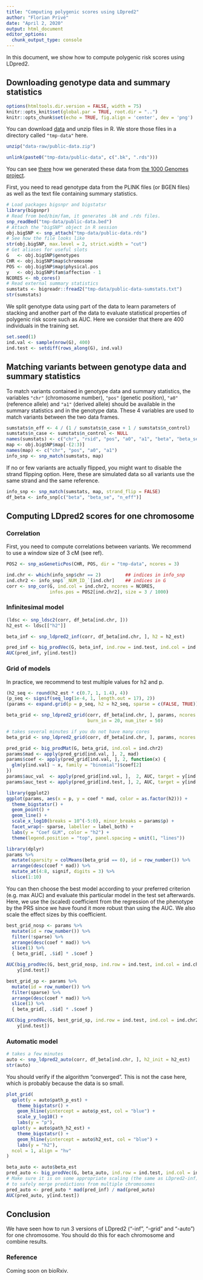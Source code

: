 ```yaml
---
title: "Computing polygenic scores using LDpred2"
author: "Florian Privé"
date: "April 2, 2020"
output: html_document
editor_options: 
  chunk_output_type: console
---
```


In this document, we show how to compute polygenic risk scores using LDpred2.

## Downloading genotype data and summary statistics

```r
options(htmltools.dir.version = FALSE, width = 75)
knitr::opts_knit$set(global.par = TRUE, root.dir = "..")
knitr::opts_chunk$set(echo = TRUE, fig.align = 'center', dev = 'png')
```

You can download [data](https://github.com/privefl/bigsnpr/raw/master/data-raw/public-data.zip) and unzip files in R. We store those files in a directory called `"tmp-data"` here.

```r
unzip("data-raw/public-data.zip")
```

```r
unlink(paste0("tmp-data/public-data", c(".bk", ".rds")))
```

You can see [there](https://github.com/privefl/bigsnpr/blob/master/data-raw/public-data.R) how we generated these data from [the 1000 Genomes project](https://www.nature.com/articles/nature15393).

First, you need to read genotype data from the PLINK files (or BGEN files) as well as the text file containing summary statistics.

```r
# Load packages bigsnpr and bigstatsr
library(bigsnpr)
# Read from bed/bim/fam, it generates .bk and .rds files.
snp_readBed("tmp-data/public-data.bed")
# Attach the "bigSNP" object in R session
obj.bigSNP <- snp_attach("tmp-data/public-data.rds")
# See how the file looks like
str(obj.bigSNP, max.level = 2, strict.width = "cut")
# Get aliases for useful slots
G   <- obj.bigSNP$genotypes
CHR <- obj.bigSNP$map$chromosome
POS <- obj.bigSNP$map$physical.pos
y   <- obj.bigSNP$fam$affection - 1
NCORES <- nb_cores()
# Read external summary statistics
sumstats <- bigreadr::fread2("tmp-data/public-data-sumstats.txt")
str(sumstats)
```

We split genotype data using part of the data to learn parameters of stacking and another part of the data to evaluate statistical properties of polygenic risk score such as AUC. Here we consider that there are 400 individuals in the training set.

```r
set.seed(1)
ind.val <- sample(nrow(G), 400)
ind.test <- setdiff(rows_along(G), ind.val)
```

## Matching variants between genotype data and summary statistics 

To match variants contained in genotype data and summary statistics, the variables `"chr"` (chromosome number), `"pos"` (genetic position), `"a0"` (reference allele) and `"a1"` (derived allele) should be available in the summary statistics and in the genotype data. These 4 variables are used to match variants between the two data frames.

```r
sumstats$n_eff <- 4 / (1 / sumstats$n_case + 1 / sumstats$n_control)
sumstats$n_case <- sumstats$n_control <- NULL
names(sumstats) <- c("chr", "rsid", "pos", "a0", "a1", "beta", "beta_se", "p", "n_eff")
map <- obj.bigSNP$map[-(2:3)]
names(map) <- c("chr", "pos", "a0", "a1")
info_snp <- snp_match(sumstats, map)
```

If no or few variants are actually flipped, you might want to disable the strand flipping option. Here, these are simulated data so all variants use the same strand and the same reference.

```r
info_snp <- snp_match(sumstats, map, strand_flip = FALSE)
df_beta <- info_snp[c("beta", "beta_se", "n_eff")]
```

## Computing LDpred2 scores for one chromosome

### Correlation

First, you need to compute correlations between variants.
We recommend to use a window size of 3 cM (see ref).

```r
POS2 <- snp_asGeneticPos(CHR, POS, dir = "tmp-data", ncores = 3)
```

```r
ind.chr <- which(info_snp$chr == 2)         ## indices in info_snp
ind.chr2 <- info_snp$`_NUM_ID_`[ind.chr]    ## indices in G
corr <- snp_cor(G, ind.col = ind.chr2, ncores = NCORES, 
                infos.pos = POS2[ind.chr2], size = 3 / 1000)
```

### Infinitesimal model

```r
(ldsc <- snp_ldsc2(corr, df_beta[ind.chr, ]))
h2_est <- ldsc[["h2"]]
```


```r
beta_inf <- snp_ldpred2_inf(corr, df_beta[ind.chr, ], h2 = h2_est)
```


```r
pred_inf <- big_prodVec(G, beta_inf, ind.row = ind.test, ind.col = ind.chr2)
AUC(pred_inf, y[ind.test])
```

### Grid of models

In practice, we recommend to test multiple values for h2 and p. 

```r
(h2_seq <- round(h2_est * c(0.7, 1, 1.4), 4))
(p_seq <- signif(seq_log(1e-4, 1, length.out = 17), 2))
(params <- expand.grid(p = p_seq, h2 = h2_seq, sparse = c(FALSE, TRUE)))
```

```r
beta_grid <- snp_ldpred2_grid(corr, df_beta[ind.chr, ], params, ncores = NCORES,
                              burn_in = 20, num_iter = 50)
```
```r
# takes several minutes if you do not have many cores
beta_grid <- snp_ldpred2_grid(corr, df_beta[ind.chr, ], params, ncores = NCORES)
```


```r
pred_grid <- big_prodMat(G, beta_grid, ind.col = ind.chr2)
params$mad <- apply(pred_grid[ind.val, ], 2, mad)
params$coef <- apply(pred_grid[ind.val, ], 2, function(x) {
  glm(y[ind.val] ~ x, family = "binomial")$coef[2]
})
params$auc_val  <- apply(pred_grid[ind.val, ],  2, AUC, target = y[ind.val])
params$auc_test <- apply(pred_grid[ind.test, ], 2, AUC, target = y[ind.test])
```

```r
library(ggplot2)
ggplot(params, aes(x = p, y = coef * mad, color = as.factor(h2))) +
  theme_bigstatsr() +
  geom_point() +
  geom_line() +
  scale_x_log10(breaks = 10^(-5:0), minor_breaks = params$p) +
  facet_wrap(~ sparse, labeller = label_both) +
  labs(y = "Coef GLM", color = "h2") +
  theme(legend.position = "top", panel.spacing = unit(1, "lines"))
```

```r
library(dplyr)
params %>%
  mutate(sparsity = colMeans(beta_grid == 0), id = row_number()) %>%
  arrange(desc(coef * mad)) %>%
  mutate_at(4:8, signif, digits = 3) %>%
  slice(1:10)
```

You can then choose the best model according to your preferred criterion (e.g. max AUC) and evaluate this particular model in the test set afterwards. Here, we use the (scaled) coefficient from the regression of the phenotype by the PRS since we have found it more robust than using the AUC. We also scale the effect sizes by this coefficient.

```r
best_grid_nosp <- params %>%
  mutate(id = row_number()) %>%
  filter(!sparse) %>% 
  arrange(desc(coef * mad)) %>%
  slice(1) %>%
  { beta_grid[, .$id] * .$coef }

AUC(big_prodVec(G, best_grid_nosp, ind.row = ind.test, ind.col = ind.chr2),
    y[ind.test])
```


```r
best_grid_sp <- params %>%
  mutate(id = row_number()) %>%
  filter(sparse) %>% 
  arrange(desc(coef * mad)) %>%
  slice(1) %>%
  { beta_grid[, .$id] * .$coef }

AUC(big_prodVec(G, best_grid_sp, ind.row = ind.test, ind.col = ind.chr2), 
    y[ind.test])
```

### Automatic model

```r
# takes a few minutes
auto <- snp_ldpred2_auto(corr, df_beta[ind.chr, ], h2_init = h2_est)
str(auto)
```

You should verify if the algorithm "converged".
This is not the case here, which is probably because the data is so small.

```r
plot_grid(
  qplot(y = auto$path_p_est) + 
    theme_bigstatsr() + 
    geom_hline(yintercept = auto$p_est, col = "blue") +
    scale_y_log10() +
    labs(y = "p"),
  qplot(y = auto$path_h2_est) + 
    theme_bigstatsr() + 
    geom_hline(yintercept = auto$h2_est, col = "blue") +
    labs(y = "h2"),
  ncol = 1, align = "hv"
)
```

```r
beta_auto <- auto$beta_est
pred_auto <- big_prodVec(G, beta_auto, ind.row = ind.test, ind.col = ind.chr2)
# Make sure it is on some appropriate scaling (the same as LDpred2-inf)
# to safely merge predictions from multiple chromosomes
pred_auto <- pred_auto * mad(pred_inf) / mad(pred_auto)
AUC(pred_auto, y[ind.test])
```

## Conclusion

We have seen how to run 3 versions of LDpred2 ("-inf", "-grid" and "-auto") for one chromosome.
You should do this for each chromosome and combine results.

### Reference

Coming soon on bioRxiv.

